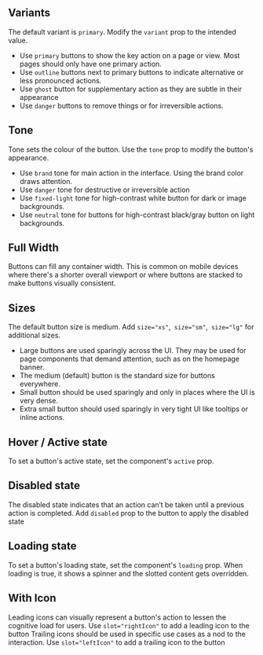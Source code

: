## Variants

The default variant is `primary`. Modify the `variant` prop to the intended value.

- Use `primary` buttons to show the key action on a page or view. Most pages should only have one primary action.
- Use `outline` buttons next to primary buttons to indicate alternative or less pronounced actions.
- Use `ghost` button for supplementary action as they are subtle in their appearance
- Use `danger` buttons to remove things or for irreversible actions.

<Canvas of={ButtonStories.Variants}>
  <Story of={ButtonStories.Variants} />
</Canvas>

## Tone

Tone sets the colour of the button. Use the `tone` prop to modify the button's appearance.

- Use `brand` tone for main action in the interface. Using the brand color draws attention.
- Use `danger` tone for destructive or irreversible action
- Use `fixed-light` tone for high-contrast white button for dark or image backgrounds.
- Use `neutral` tone for buttons for high-contrast black/gray button on light backgrounds.

<Canvas of={ButtonStories.Tone}>
  <Story of={ButtonStories.Tone} />
</Canvas>

## Full Width

Buttons can fill any container width. This is common on mobile devices where there's a shorter overall viewport or where buttons are stacked to make buttons visually consistent.

<Canvas of={ButtonStories.FullWidth}>
  <Story of={ButtonStories.FullWidth} />
</Canvas>

## Sizes

The default button size is medium. Add `size="xs"`,` size="sm"`,` size="lg"` for additional sizes.

- Large buttons are used sparingly across the UI. They may be used for page components that demand attention, such as on the homepage banner.
- The medium (default) button is the standard size for buttons everywhere.
- Small button should be used sparingly and only in places where the UI is very dense.
- Extra small button should used sparingly in very tight UI like tooltips or inline actions.

<Canvas of={ButtonStories.Sizes}>
  <Story of={ButtonStories.Sizes} />
</Canvas>

## Hover / Active state

To set a button's active state, set the component's `active` prop.

<Canvas of={ButtonStories.Active}>
  <Story of={ButtonStories.Active} />
</Canvas>

## Disabled state

The disabled state indicates that an action can’t be taken until a previous action is completed.
Add `disabled` prop to the button to apply the disabled state

<Canvas of={ButtonStories.Disabled}>
  <Story of={ButtonStories.Disabled} />
</Canvas>

## Loading state

To set a button's loading state, set the component's `loading` prop. When loading is true, it shows a spinner and the slotted content gets overridden.

<Canvas of={ButtonStories.Loading}>
  <Story of={ButtonStories.Loading} />
</Canvas>

## With Icon

Leading icons can visually represent a button's action to lessen the cognitive load for users. Use `slot="rightIcon"` to add a leading icon to the button
Trailing icons should be used in specific use cases as a nod to the interaction. Use `slot="leftIcon"` to add a trailing icon to the button

<Canvas of={ButtonStories.ButtonWithIcon}>
  <Story of={ButtonStories.ButtonWithIcon} />
</Canvas>
